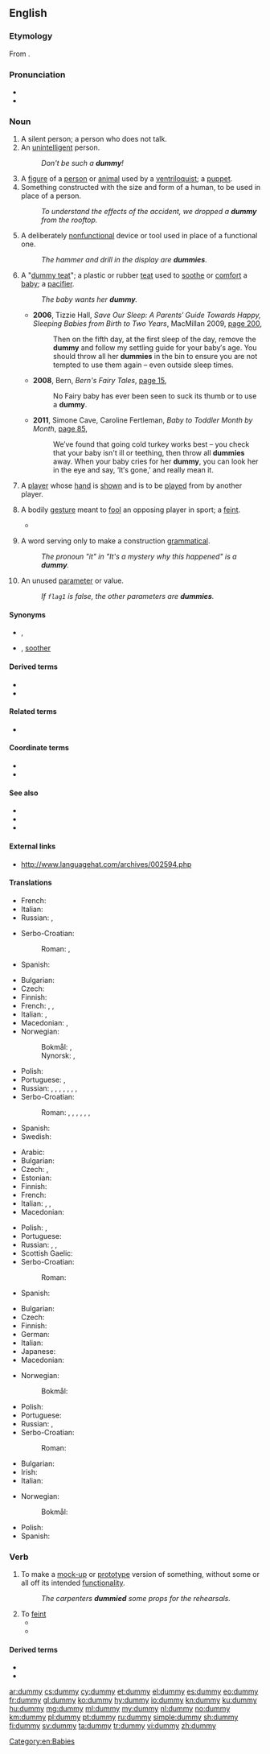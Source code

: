 ==English==

===Etymology===
From {{suffix|dumb|y|lang=en}}.

===Pronunciation===
* {{IPA|/ˈdʌmi/|lang=en}}
* {{rhymes|ʌmi|lang=en}}

===Noun===
{{en-noun|dummies}}

# A silent person; a person who does not talk.
# An [[unintelligent]] person.
#: ''Don't be such a '''dummy'''!''
# A [[figure]] of a [[person]] or [[animal]] used by a [[ventriloquist]]; a [[puppet]].
# Something constructed with the size and form of a human, to be used in place of a person.
#: ''To understand the effects of the accident, we dropped a '''dummy''' from the rooftop.''
# A deliberately [[nonfunctional]] device or tool used in place of a functional one.
#: ''The hammer and drill in the display are '''dummies'''.''
# {{lb|en|AU|UK|NZ}} A "[[dummy teat]]"; a plastic or rubber [[teat]] used to [[soothe]] or [[comfort]] a [[baby]]; a [[pacifier]]. {{defdate|from 20th c.}}
#: ''The baby wants her '''dummy'''.''
#* '''2006''', Tizzie Hall, ''Save Our Sleep: A Parents′ Guide Towards Happy, Sleeping Babies from Birth to Two Years'', MacMillan 2009, [http://books.google.com.au/books?id=dLgyUaMpYukC&pg=PA200&dq=%22dummy%22|%22dummies%22+baby+-intitle:%22dummies%22+-inauthor:%22%22&hl=en&sa=X&ei=d4JHT9D3KIvumAXR0YCsDg&redir_esc=y#v=onepage&q=%22dummy%22|%22dummies%22%20baby%20-intitle%3A%22dummies%22%20-inauthor%3A%22%22&f=false page 200],
#*: Then on the fifth day, at the first sleep of the day, remove the '''dummy''' and follow my settling guide for your baby′s age. You should throw all her '''dummies''' in the bin to ensure you are not tempted to use them again – even outside sleep times.
#* '''2008''', Bern, ''Bern's Fairy Tales'', [http://books.google.com.au/books?id=AYro8LGJi0kC&pg=PA15&dq=%22dummy%22|%22dummies%22+baby+-intitle:%22dummies%22+-inauthor:%22%22&hl=en&sa=X&ei=jIRHT6WbEs-ZiAeduNWPDg&redir_esc=y#v=onepage&q=%22dummy%22|%22dummies%22%20baby%20-intitle%3A%22dummies%22%20-inauthor%3A%22%22&f=false page 15],
#*: No Fairy baby has ever been seen to suck its thumb or to use a '''dummy'''.
#* '''2011''', Simone Cave, Caroline Fertleman, ''Baby to Toddler Month by Month'', [http://books.google.com.au/books?id=zU4urJjhopMC&pg=PA85&dq=%22dummy%22|%22dummies%22+baby+-intitle:%22dummies%22+-inauthor:%22%22&hl=en&sa=X&ei=3X5HT-rOMtGhiAfUtpCQDg&redir_esc=y#v=onepage&q=%22dummy%22|%22dummies%22%20baby%20-intitle%3A%22dummies%22%20-inauthor%3A%22%22&f=false page 85],
#*: We′ve found that going cold turkey works best – you check that your baby isn't ill or teething, then throw all '''dummies''' away. When your baby cries for her '''dummy''', you can look her in the eye and say, ‘It′s gone,’ and really mean it.
# {{lb|en|card games|chiefly|bridge}} A [[player]] whose [[hand]] is [[show]]n and is to be [[play]]ed from by another player.
# {{lb|en|UK}} A bodily [[gesture]] meant to [[fool]] an opposing player in sport; a [[feint]].
#* {{quote-journal
|date=January 12, 2011
|author=Saj Chowdhury
|title=Liverpool 2 - 1 Liverpool
|work=BBC
|url=http://news.bbc.co.uk/sport2/hi/football/eng_prem/9345343.stm
|page=
|passage=Raul Meireles was the victim of the home side's hustling on this occasion giving the ball away to the impressive David Vaughan who slipped in Taylor-Fletcher. The striker sold Daniel Agger with the best '''dummy''' of the night before placing his shot past keeper Pepe Reina.}}
# {{lb|en|linguistics}} A word serving only to make a construction [[grammatical]].
#: ''The pronoun "it" in "It's a mystery why this happened" is a '''dummy'''.''
# {{lb|en|programming}} An unused [[parameter]] or value.
#: ''If <code>flag1</code> is false, the other parameters are '''dummies'''.''

====Synonyms====
* {{sense|a thing in the form of a person}} {{l|en|mannequin}}, {{l|en|marionette}}
* {{sense|plastic teat}} {{l|en|pacifier}} {{qualifier|US}}, [[soother]] {{qualifier|Canada}}

====Derived terms====
* {{l|en|dummy bid}}
* {{l|en|dummy bidder}}

====Related terms====
* {{l|en|dumb}}

====Coordinate terms====
{{sense|unintelligent person}}
* {{l|en|half-wit}}
* {{l|en|idiot}}

====See also====
* {{l|en|dud}}
* {{l|en|fake}}
* {{l|en|feint}}

====External links====
* http://www.languagehat.com/archives/002594.php

====Translations====
{{trans-top|a silent person}}
* French: {{t+|fr|muet|m}}
* Italian: {{t+|it|taciturno}}
* Russian: {{t+|ru|молчу́н|m|sc=Cyrl}}, {{t+|ru|молчу́нья|f|sc=Cyrl}}
{{trans-mid}}
* Serbo-Croatian:
*: Roman: {{t|sh|mučaljivac|m}}, {{t+|sh|mutavac|m}}
* Spanish: {{t+|es|silencioso|m}}
{{trans-bottom}}

{{trans-top|an unintelligent person}}
* Bulgarian: {{t+|bg|тъпак|m}}
* Czech: {{t+|cs|hlupák|m}}
* Finnish: {{t+|fi|tollo}}
* French: {{t+|fr|idiot|m}}, {{t+|fr|idiote|f}}, {{t+|fr|imbécile|m|f}}
* Italian: {{t+|it|stupido|m}}, {{t+|it|it|m|alt=scemo}}
* Macedonian: {{t|mk|глупак|m}}, {{t|mk|глупачка|f}}
* Norwegian:
*: Bokmål: {{t|nb|dumming|m}}, {{t|nb|tosk|m}}
*: Nynorsk: {{t|nn|dumming|m}}, {{t|nn|tosk|m}}
{{trans-mid}}
* Polish: {{t+|pl|głupek|m}}
* Portuguese: {{t+|pt|idiota|m|f}}, {{t+|pt|imbecil|m|f}}
* Russian: {{t+|ru|дура́к|m}}, {{t+|ru|глупе́ц|m}}, {{t+|ru|ду́рень|m}}, {{t+|ru|ду́ра|f|f}}, {{t+|ru|болва́н|m}}, {{t+|ru|ча́йник|m}}, {{t+|ru|тупи́ца|m|f}}, {{t+|ru|бе́столочь|f}}
* Serbo-Croatian:
*: Roman: {{t+|sh|glupan}}, {{t+|sh|budala}}, {{t+|sh|blesan}}, {{t+|sh|tupan}}, {{t+|sh|tupavac}}, {{t+|sh|blentavac}}, {{t+|sh|blento}}
* Spanish: {{t+|es|tonto|m}}
* Swedish: {{t+|sv|dumhuvud|n}}
{{trans-bottom}}

{{trans-top|something constructed with the size and form of a human}}
* Arabic: {{t|ar|دُمْيَة}}
* Bulgarian: {{t+|bg|манекен|m}}
* Czech: {{t|cs|figurína|f}}, {{t+|cs|panák|m}}
* Estonian: {{t|et|mannekeen}}
* Finnish: {{t|fi|mallinukke}}
* French: {{t+|fr|mannequin|m}}
* Italian: {{t+|it|manichino|m}}, {{t+|it|sagoma|f}}, {{t+|it|fantoccio|m}}
* Macedonian: {{t|mk|кукла|f}}
{{trans-mid}}
* Polish: {{t+|pl|manekin|m}}, {{t+|pl|kukła|f}}
* Portuguese: {{t+|pt|manequim|m}}
* Russian: {{t+|ru|манеке́н|m}}, {{t+|ru|ку́кла|f|sc=Cyrl}}, {{t+|ru|чу́чело|n|sc=Cyrl}} {{qualifier|effigy, scarecrow}}
* Scottish Gaelic: {{qualifier|female}} {{t|gd|breugag|f}}
* Serbo-Croatian:
*: Roman: {{t+|sh|maneken|m}}
* Spanish: {{t+|es|maniquí|m}}
{{trans-bottom}}

{{trans-see|pacifier}}

{{trans-top|a deliberately nonfunctional placeholder}}
* Bulgarian: {{t+|bg|бутафо́рия|f}}
* Czech: {{t|cs|atrapa|f}}
* Finnish: {{t+|fi|malli}}
* German: {{t+|de|Attrappe|f}}
* Italian: {{t+|it|simulacro|m}}
* Japanese: {{t|ja|ダミー|tr=damī|sc=Jpan}}
* Macedonian: {{t|mk|макета|f}}
{{trans-mid}}
* Norwegian:
*: Bokmål: {{t+|nb|dummy|m}}
* Polish: {{t+|pl|atrapa|f}}
* Portuguese: {{t+|pt|simulacro|m}}
* Russian: {{t+|ru|маке́т|m|sc=Cyrl}}, {{t+|ru|бутафо́рия|f|sc=Cyrl}}
* Serbo-Croatian:
*: Roman: {{t+|sh|atrapa|f}}
{{trans-bottom}}

{{trans-top|(bridge) the partner of the winning bidder, who shows his or her hand.}}
* Bulgarian: {{t+|bg|мор}}
* Irish: {{t|ga|balbhán|m}}
* Italian: {{t+|it|morto|m}}
{{trans-mid}}
* Norwegian:
*: Bokmål: {{t+|nb|blindemann|m}}
* Polish: {{t+|pl|dziadek|m}}
* Spanish: {{t+|es|muerto|m}}
{{trans-bottom}}

===Verb===
{{en-verb|dummies|dummying|dummied}}

# To make a [[mock-up]] or [[prototype]] version of something, without some or all off its intended [[functionality]].
#: ''The carpenters '''dummied''' some props for the rehearsals.''
# To [[feint]]
#* {{quote-journal
|date=February 1, 2011
|author=Mandeep Sanghera
|title=Man Utd 3 - 1 Aston Villa
|work=BBC
|url=http://news.bbc.co.uk/sport2/hi/football/eng_prem/9379942.stm
|page=
|passage=The more glamorous qualities usually associated with him are skill and pace and he used those to race on to a ball across him and '''dummy''' a defender before having a right-foot shot saved.}}
#* {{quote-journal
|date=January 15, 2011
|author=Kevin Darling
|title=West Ham 0 - 3 Arsenal
|work=BBC
|url=http://news.bbc.co.uk/sport2/hi/football/eng_prem/9359364.stm
|page=
|passage=For the first, the 30-year-old allowed Walcott space on the right to send in a pass that was expertly '''dummied''' by Samir Nasri, allowing Van Persie to swivel and smash right-footed past Robert Green.}}

====Derived terms====
* {{l|en|dummy out}}
* {{l|en|dummy up}}

[[Category:en:Babies]]

[[ar:dummy]]
[[cs:dummy]]
[[cy:dummy]]
[[et:dummy]]
[[el:dummy]]
[[es:dummy]]
[[eo:dummy]]
[[fr:dummy]]
[[gl:dummy]]
[[ko:dummy]]
[[hy:dummy]]
[[io:dummy]]
[[kn:dummy]]
[[ku:dummy]]
[[hu:dummy]]
[[mg:dummy]]
[[ml:dummy]]
[[my:dummy]]
[[nl:dummy]]
[[no:dummy]]
[[km:dummy]]
[[pl:dummy]]
[[pt:dummy]]
[[ru:dummy]]
[[simple:dummy]]
[[sh:dummy]]
[[fi:dummy]]
[[sv:dummy]]
[[ta:dummy]]
[[tr:dummy]]
[[vi:dummy]]
[[zh:dummy]]